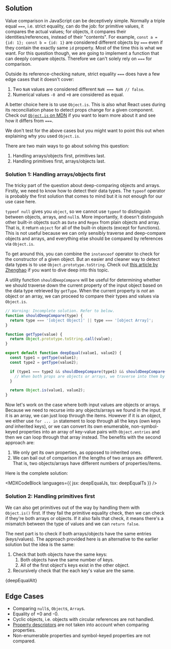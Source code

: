 

## Solution

Value comparison in JavaScript can be deceptively simple. Normally a triple equal `===`, i.e. strict equality, can do the job: for primitive values, it compares the actual values; for objects, it compares their identities/references, instead of their "contents". For example, `const a = {id: 1}; const b = {id: 1}` are considered different objects by `===` even if they contain the exactly same `id` property. Most of the time this is what we want. For this question though, we are going to implement a function that can deeply compare objects. Therefore we can't solely rely on `===` for comparison.

Outside its reference-checking nature, strict equality `===` does have a few edge cases that it doesn't cover:

1. Two `NaN` values are considered different `NaN === NaN // false`.
2. Numerical values `-0 `and `+0` are considered as equal.

A better choice here is to use `Object.is`. This is also what React uses during its reconciliation phase to detect props change for a given component. Check out [`Object.is` on MDN](https://developer.mozilla.org/en-US/docs/Web/JavaScript/Reference/Global_Objects/Object/is) if you want to learn more about it and see how it differs from `===`.

We don't test for the above cases but you might want to point this out when explaining why you used `Object.is`.

There are two main ways to go about solving this question:

1. Handling arrays/objects first, primitives last.
1. Handling primitives first, arrays/objects last.

### Solution 1: Handling arrays/objects first

The tricky part of the question about deep-comparing objects and arrays. Firstly, we need to know how to detect their data types. The `typeof` operator is probably the first solution that comes to mind but it is not enough for our use case here.

`typeof null` gives you `object`, so we cannot use `typeof` to distinguish between objects, arrays, and `null`s. More importantly, it doesn't distinguish other built-in objects such as `Date` and `Regex` from plain objects and array. That is, it return `object` for all of the built-in objects (except for functions). This is not useful because we can only sensibly traverse and deep-compare objects and arrays, and everything else should be compared by references via `Object.is`.

To get around this, you can combine the `instanceof` operator to check for the constructor of a given object. But an easier and cleaner way to detect data types is to use `Object.prototype.toString`. Check out [this article by Zhenghao](https://www.zhenghao.io/posts/js-data-type) if you want to dive deep into this topic.

A utility function `shouldDeepCompare` will be useful for determining whether we should traverse down the current property of the input object based on the data type retrieved by `getType`. When the current property is _not_ an object or an array, we can proceed to compare their types and values via `Object.is`.

```js
// Warning: Incomplete solution. Refer to below.
function shouldDeepCompare(type) {
  return type === '[object Object]' || type === '[object Array]';
}

function getType(value) {
  return Object.prototype.toString.call(value);
}

export default function deepEqual(value1, value2) {
  const type1 = getType(value1);
  const type2 = getType(value2);

  if (type1 === type2 && shouldDeepCompare(type1) && shouldDeepCompare(type2)) {
    // When both props are objects or arrays, we traverse into them by calling `isEqual` again.
  }

  return Object.is(value1, value2);
}
```

Now let's work on the case where both input values are objects or arrays. Because we need to recurse into any objects/arrays we found in the input. If it is an array, we can just loop through the items. However if it is an object, we either use `for ... in` statement to loop through all the keys (own keys _and_ inherited keys), or we can convert its own enumerable, non-symbol-keyed properties into an array of key-value pairs with `Object.entries` and then we can loop through that array instead. The benefits with the second approach are:

1. We only get its own properties, as opposed to inherited ones.
1. We can bail out of comparison if the lengths of two arrays are different. That is, two objects/arrays have different numbers of properties/items.

Here is the complete solution:

<MDXCodeBlock languages={{ jsx: deepEqualJs, tsx: deepEqualTs }} />

### Solution 2: Handling primitives first

We can also get primitives out of the way by handling them with `Object.is()` first. If they fail the primitive equality check, then we can check if they're both arrays or objects. If it also fails that check, it means there's a mismatch between the type of values and we can `return false`.

The next part is to check if both arrays/objects have the same entries (keys/values). The approach provided here is an alternative to the earlier solution but the idea is the same:

1. Check that both objects have the same keys:
   1. Both objects have the same number of keys.
   1. All of the first object's keys exist in the other object.
1. Recursively check that the each key's value are the same.

<MDXCodeBlock>{deepEqualAlt}</MDXCodeBlock>

## Edge Cases

- Comparing `null`s, `Object`s, `Array`s.
- Equality of +0 and -0.
- Cyclic objects, i.e. objects with circular references are not handled.
- [Property descriptors](https://developer.mozilla.org/en-US/docs/Web/JavaScript/Reference/Global_Objects/Object/getOwnPropertyDescriptors) are not taken into account when comparing properties.
- Non-enumerable properties and symbol-keyed properties are not compared.
